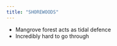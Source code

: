 ```yaml
---
title: "SHOREWOODS"
---
```


- Mangrove forest acts as tidal defence
- Incredibly hard to go through
